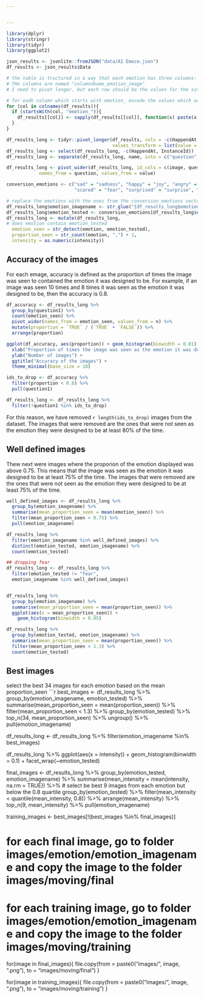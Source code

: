 ```yaml
---


---
```


```r
library(dplyr)
library(stringr)
library(tidyr)
library(ggplot2)

json_results <- jsonlite::fromJSON("data/AI Emoce.json")
df_results <- json_results$Data
```

```r
# the table is tructured in a way that each emotion has three columns: emotion felt, intesity and realism
# THe columns are named "columnnbame_emotion_image"
# I need to pivot longer, but each row should be the values for the single image - emotion, intensity and realism

# for eadh column which starts with emotion_ encode the values which are a list to a string concatenated with ,
for (col in colnames(df_results)){
  if (startsWith(col, "emotion_")){
    df_results[[col]] <- sapply(df_results[[col]], function(x) paste(x, collapse = ","))
  }
}
```

```r
df_results_long <- tidyr::pivot_longer(df_results, cols = -c(HappendAt, InstanceId, question1),
                                       values_transform = list(value = as.character))
df_results_long <- select(df_results_long, -c(HappendAt, InstanceId))
df_results_long <- separate(df_results_long, name, into = c("question", "emotion_tested", "image"), sep = "_")

df_results_long <- pivot_wider(df_results_long, id_cols = c(image, question1, emotion_tested),
            names_from = question, values_from = value)

conversion_emotions <- c("sad" = "sadness", "happy" = "joy", "angry" = "anger",
                         "scared" = "fear", "surprised" = "surprise", "neutral" = "neutral")

# replace the emotions with the ones from the conversion_emotions vector
df_results_long$emotion_imagename <- str_glue("{df_results_long$emotion_tested}_{df_results_long$image}")
df_results_long$emotion_tested <- conversion_emotions[df_results_long$emotion_tested]
df_results_long <- mutate(df_results_long,
# does emotion contain emotion_tested
  emotion_seen = str_detect(emotion, emotion_tested),
  proportion_seen = str_count(emotion, ",") + 1,
  intensity = as.numeric(intensity))
```

## Accuracy of the images

For each emage, accuracy is defined as the proportion of times the image was seen to contained the emotion it was designed to be. For example, if an image was seen 10 times and 8 times it was seen as the emotion it was designed to be, then the accuracy is 0.8.

```r
df_accuracy <- df_results_long %>%
  group_by(question1) %>%
  count(emotion_seen) %>%
  pivot_wider(names_from = emotion_seen, values_from = n) %>%
  mutate(proportion = `TRUE` / (`TRUE` + `FALSE`)) %>%
  arrange(proportion)
```

```r
ggplot(df_accuracy, aes(proportion)) + geom_histogram(binwidth = 0.01) +
  xlab("Proportion of times the image was seen as the emotion it was designed to be") +
  ylab("Number of images") +
  ggtitle("Accuracy of the images") +
  theme_minimal(base_size = 18)
```

```r
ids_to_drop <- df_accuracy %>%
  filter(proportion < 0.8) %>%
  pull(question1)

df_results_long <- df_results_long %>%
  filter(!question1 %in% ids_to_drop)
```
For this reason, we have removed  `r length(ids_to_drop)` images from the dataset. The images that were removed are the ones that were not seen as the emotion they were designed to be at least 80% of the time.

## Well defined images

Thew next were images where the proporion of the emotion displayed was above 0.75. This means that the image was seen as the emotion it was designed to be at least 75% of the time. The images that were removed are the ones that were not seen as the emotion they were designed to be at least 75% of the time.

```r
well_defined_images <- df_results_long %>%
  group_by(emotion_imagename) %>%
  summarise(mean_proportion_seen = mean(emotion_seen)) %>%
  filter(mean_proportion_seen > 0.75) %>%
  pull(emotion_imagename)

df_results_long %>%
  filter(emotion_imagename %in% well_defined_images) %>%
  distinct(emotion_tested, emotion_imagename) %>%
  count(emotion_tested)

## dropping fear
df_results_long <- df_results_long %>%
  filter(emotion_tested != "fear", 
  emotion_imagename %in% well_defined_images)


df_results_long %>%
  group_by(emotion_imagename) %>%
  summarise(mean_proportion_seen = mean(proportion_seen)) %>%
  ggplot(aes(x = mean_proportion_seen)) +
    geom_histogram(binwidth = 0.05)

df_results_long %>%
  group_by(emotion_tested, emotion_imagename) %>%
  summarise(mean_proportion_seen = mean(proportion_seen)) %>%
  filter(mean_proportion_seen < 1.3) %>%
  count(emotion_tested)

```


## Best images

select the best 34 images for each emotion based on the mean proportion_seen
```r
best_images <- df_results_long %>%
  group_by(emotion_imagename, emotion_tested) %>%
  summarise(mean_proportion_seen = mean(proportion_seen)) %>%
  filter(mean_proportion_seen < 1.3) %>%
  group_by(emotion_tested) %>%
  top_n(34, mean_proportion_seen) %>%
  ungroup() %>%
  pull(emotion_imagename)

df_results_long <- df_results_long %>%
  filter(emotion_imagename %in% best_images)

df_results_long %>%
  ggplot(aes(x = intensity)) +
    geom_histogram(binwidth = 0.1) +
    facet_wrap(~emotion_tested)

final_images <- df_results_long %>%
  group_by(emotion_tested, emotion_imagename) %>%
  summarise(mean_intensity = mean(intensity, na.rm = TRUE)) %>%
  # select be best 9 images from each emotion but below the 0.8 quartile
  group_by(emotion_tested) %>%
  filter(mean_intensity < quantile(mean_intensity, 0.8)) %>%
  arrange(mean_intensity) %>%
  top_n(9, mean_intensity) %>%
  pull(emotion_imagename)

training_images <- best_images[!(best_images %in% final_images)]

# for each final image, go to folder images/emotion/emotion_imagename and copy the image to the folder images/moving/final
# for each training image, go to folder images/emotion/emotion_imagename and copy the image to the folder images/moving/training
for(image in final_images){
  file.copy(from = paste0("images/", image, ".png"),
            to = "images/moving/final")
}

for(image in training_images){
  file.copy(from = paste0("images/", image, ".png"),
            to = "images/moving/training")
}
